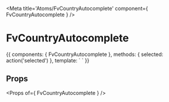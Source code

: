 
<Meta title='Atoms/FvCountryAutocomplete' component={ FvCountryAutocomplete } />

# FvCountryAutocomplete

<Canvas>
<Story name='Common' height='150px'>{{
  components: { FvCountryAutocomplete },
  methods: {
    selected: action('selected')
  },
  template: `<FvCountryAutocomplete
    @country:selected="selected"
  >
  </FvCountryAutocomplete>`
}}</Story>
</Canvas>

## Props

<Props of={ FvCountryAutocomplete } />
